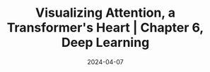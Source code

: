 ---
title: Visualizing Attention, a Transformer's Heart | Chapter 6, Deep Learning
description: Demystifying attention, the key mechanism inside transformers and LLMs.
date: 2024-04-07
video: eMlx5fFNoYc
source: _2024/transformers/
credits:
- Lesson by Grant Sanderson
---
